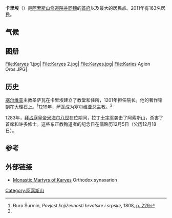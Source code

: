 {{Infobox Greece place
|name = 卡里埃
|name_local = Καρυές
|image_skyline = Mount Athos administration building.jpg
|coordinates = {{coord|40|15.429|N|24|14.698833|E|format=dms|display=inline,title}}
|periph = [[阿索斯山|阿索斯山]]
|population_as_of = 2011年
|population_village = 163
}}
'''卡里埃'''（{{lang-el|Καρυές|Karyes}}）是[[阿索斯山修道院共同體|阿索斯山修道院共同體]]的[[首府|首府]]以及最大的居民点。2011年有163名居民。

==气候==
{{Weather box |location = Karyes, Greece|single line = Y|Jan high F = 49|Feb high F = 52|Mar high F = 59|Apr high F = 66|May high F = 76|Jun high F = 86|Jul high F = 90|Aug high F = 90|Sep high F = 80|Oct high F = 71|Nov high F = 59|Dec high F = 51|year high F= 69.083|Jan low F = 34|Feb low F = 36|Mar low F = 41|Apr low F = 47|May low F = 56|Jun low F = 65|Jul low F = 69|Aug low F = 69|Sep low F = 61|Oct low F = 54|Nov low F = 45|Dec low F = 37|year low F= 51.166|source 1 = <World Weather Online= >{{cite web |url=http://us.worldweatheronline.com/karyes-weather-averages/mount-athos/gr.aspx |title=卡里埃气候资料 |publisher=World Weather Online |year=2016 |work=Karyes Monthly Climate Average, Greece |accessdate=2016-09-13 |archive-date=2016-10-07 |archive-url=https://web.archive.org/web/20161007222058/http://us.worldweatheronline.com/karyes-weather-averages/mount-athos/gr.aspx |dead-url=no }}}}

==图册==
<gallery>
File:Karyes 1.jpg|
File:Karyes 2.jpg|
File:Karyes.jpg|
File:Karies Agion Oros.JPG|
</gallery>

==历史==
[[塞尔维亚|塞尔维亚]]主教圣萨瓦在卡里埃建立了教堂和住所，1201年担任院长。他的著作铭刻在大理石上。<ref name=PHS229>Đuro Šurmin, ''Povjest književnosti hrvatske i srpske'', 1808, [https://books.google.com/books?id=8ClXAAAAMAAJ&pg=PA229 p. 229]</ref>1219年，萨瓦成为塞尔维亚总主教。<ref name=PHS229/>

1283年，[[拜占庭皇帝|拜占庭皇帝]][[米海尔八世|米海尔八世]]在位期间，拉丁[[十字军|十字军]]袭击了阿索斯山，杀害了首席和许多修士。这些东正教殉道者的纪念日在儒略历12月5日（公历12月18日）。

==参考==
{{reflist}}

==外部链接==
*[http://ocafs.oca.org/FeastSaintsViewer.asp?SID=4&ID=1&FSID=108908 Monastic Martyrs of Karyes] {{Wayback|url=http://ocafs.oca.org/FeastSaintsViewer.asp?SID=4&ID=1&FSID=108908 |date=20120213075622 }} Orthodox synaxarion

[[Category:阿索斯山|Category:阿索斯山]]